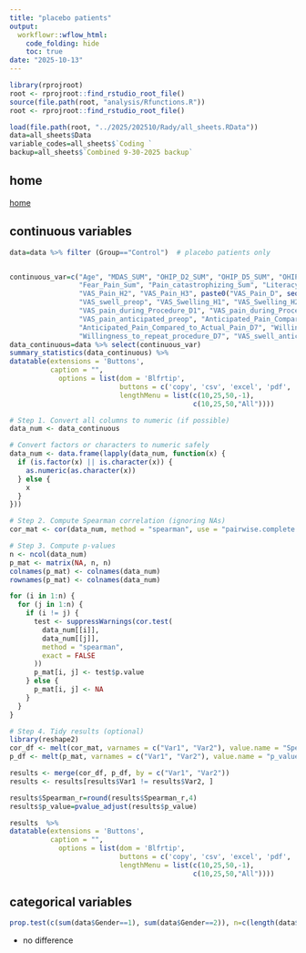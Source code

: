 ```yaml
---
title: "placebo patients"
output:
  workflowr::wflow_html:
    code_folding: hide
    toc: true
date: "2025-10-13"
---
```



```r
library(rprojroot)
root <- rprojroot::find_rstudio_root_file()
source(file.path(root, "analysis/Rfunctions.R"))
root <- rprojroot::find_rstudio_root_file()
```






```r
 
load(file.path(root, "../2025/202510/Rady/all_sheets.RData"))
data=all_sheets$Data
variable_codes=all_sheets$`Coding `
backup=all_sheets$`Combined 9-30-2025 backup`

```


## home 

[home](2025_1001_Rady.html)


## continuous variables 

```r
data=data %>% filter (Group=="Control")  # placebo patients only 


continuous_var=c("Age", "MDAS_SUM", "OHIP_D2_SUM", "OHIP_D5_SUM", "OHIP_D7_SUM", "OHIP_D2_SUM", "OHIP_preop_SUM", 
                 "Fear_Pain_Sum", "Pain_catastrophizing_Sum", "Literacy_Sum", "VAS_pain_preop", "VAS_Pain_H1", 
                 "VAS_Pain_H2", "VAS_Pain_H3", paste0("VAS_Pain_D", seq(1,7)), 
                 "VAS_swell_preop", "VAS_Swelling_H1", "VAS_Swelling_H2", "VAS_Swelling_H3", paste0("VAS_Swelling_D", seq(1,7)),                  "Acetaminophen_H1", "Acetaminophen_H2", "Acetaminophen_H3", paste0("Acetaminophen_D", seq(1,7)), 
                 "VAS_pain_during_Procedure_D1", "VAS_pain_during_Procedure_D7", 
                 "VAS_pain_anticipated_preop", "Anticipated_Pain_Compared_to_Actual_Pain_D1", 
                 "Anticipated_Pain_Compared_to_Actual_Pain_D7", "Willingness_to_repeat_procedure_D1", 
                 "Willingness_to_repeat_procedure_D7", "VAS_swell_anticipated_preop")
data_continuous=data %>% select(continuous_var)
summary_statistics(data_continuous) %>%
datatable(extensions = 'Buttons',
          caption = "", 
            options = list(dom = 'Blfrtip',
                           buttons = c('copy', 'csv', 'excel', 'pdf', 'print'),
                           lengthMenu = list(c(10,25,50,-1),
                                             c(10,25,50,"All"))))
```




```r

# Step 1. Convert all columns to numeric (if possible)
data_num <- data_continuous

# Convert factors or characters to numeric safely
data_num <- data.frame(lapply(data_num, function(x) {
  if (is.factor(x) || is.character(x)) {
    as.numeric(as.character(x))
  } else {
    x
  }
}))

# Step 2. Compute Spearman correlation (ignoring NAs)
cor_mat <- cor(data_num, method = "spearman", use = "pairwise.complete.obs")

# Step 3. Compute p-values
n <- ncol(data_num)
p_mat <- matrix(NA, n, n)
colnames(p_mat) <- colnames(data_num)
rownames(p_mat) <- colnames(data_num)

for (i in 1:n) {
  for (j in 1:n) {
    if (i != j) {
      test <- suppressWarnings(cor.test(
        data_num[[i]], 
        data_num[[j]], 
        method = "spearman", 
        exact = FALSE
      ))
      p_mat[i, j] <- test$p.value
    } else {
      p_mat[i, j] <- NA
    }
  }
}

# Step 4. Tidy results (optional)
library(reshape2)
cor_df <- melt(cor_mat, varnames = c("Var1", "Var2"), value.name = "Spearman_r")
p_df <- melt(p_mat, varnames = c("Var1", "Var2"), value.name = "p_value")

results <- merge(cor_df, p_df, by = c("Var1", "Var2"))
results <- results[results$Var1 != results$Var2, ]

results$Spearman_r=round(results$Spearman_r,4)
results$p_value=pvalue_adjust(results$p_value)

results  %>%
datatable(extensions = 'Buttons',
          caption = "", 
            options = list(dom = 'Blfrtip',
                           buttons = c('copy', 'csv', 'excel', 'pdf', 'print'),
                           lengthMenu = list(c(10,25,50,-1),
                                             c(10,25,50,"All"))))

```




## categorical variables


```r
prop.test(c(sum(data$Gender==1), sum(data$Gender==2)), n=c(length(data$Gender), length(data$Gender)))

```


* no difference 